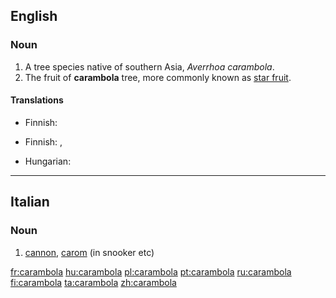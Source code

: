 {{wikipedia}}
==English==

===Noun===
{{en-noun}}

# A tree species native of southern Asia, ''Averrhoa carambola''.
# The fruit of '''carambola''' tree, more commonly known as [[star fruit]].

====Translations====
{{trans-top|tree}}
* Finnish: {{t-|fi|karambola}}
{{trans-mid}}
{{trans-bottom}}

{{trans-top|fruit}}
* Finnish: {{t-|fi|tähtihedelmä}}, {{t-|fi|karambola}}
{{trans-mid}}
* Hungarian: {{t+|hu|csillaggyümölcs}}
{{trans-bottom}}

----

==Italian==

===Noun===
{{it-noun|carambol|f|a|e}}

# [[cannon]], [[carom]] (in snooker etc)

[[fr:carambola]]
[[hu:carambola]]
[[pl:carambola]]
[[pt:carambola]]
[[ru:carambola]]
[[fi:carambola]]
[[ta:carambola]]
[[zh:carambola]]